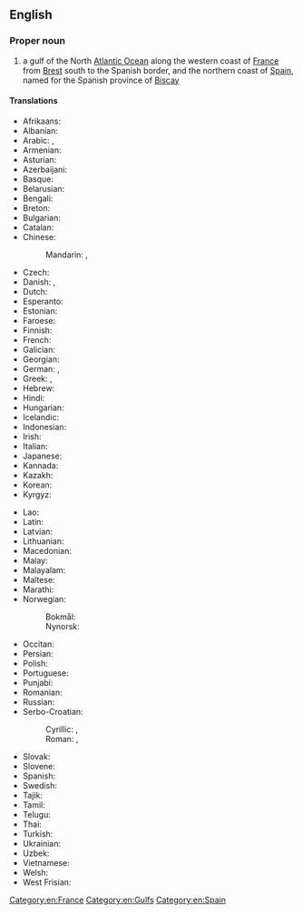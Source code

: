 ==English==
{{wikipedia}}

===Proper noun===
{{en-proper noun|head=[[bay|Bay]] [[of]] [[Biscay]]}}

# a gulf of the North [[Atlantic Ocean]] along the western coast of [[France]] from [[Brest]] south to the Spanish border, and the northern coast of [[Spain]], named for the Spanish province of [[Biscay]]

====Translations====
{{trans-top|gulf}}
* Afrikaans: {{t|af|Golf van Biscaje}}
* Albanian: {{t|sq|gjiri e Biskaj}}
* Arabic: {{t|ar|خَلِيج غَاشْكُونِيَا|m}}, {{t|ar|خَلِيج بِسْكَاي|m}}
* Armenian: {{t+|hy|Բիսկայան ծոց|sc=Armn}}
* Asturian: {{t|ast|Mar Cantábricu|f}}
* Azerbaijani: {{t+|az|Biskay körfəzi}}
* Basque: {{t|eu|Bizkaiko golkoa}}
* Belarusian: {{t|be|Біскайскі заліў|m}}
* Bengali: {{t|bn|বিস্কায়া উপসাগর}}
* Breton: {{t|br|Pleg-mor Gwaskogn|m}}
* Bulgarian: {{t|bg|Бискайски залив|m}}
* Catalan: {{t|ca|golf de Biscaia|m}}
* Chinese:
*: Mandarin: {{t+|cmn|比斯開灣}}, {{t+|cmn|比斯开湾|tr=Bǐsīkāiwān}}
* Czech: {{t+|cs|Biskajský záliv|m}}
* Danish: {{t|da|Biscayen}}, {{t|da|Biscayabugten|c}}
* Dutch: {{t|nl|Golf van Biscaje|m}}
* Esperanto: {{t|eo|Biskaja Golfo}}
* Estonian: {{t|et|Biskaia laht}}
* Faroese: {{t|fo|Biskayaflógvin}}
* Finnish: {{t|fi|Biskajanlahti}}
* French: {{t+|fr|golfe de Gascogne|m}}
* Galician: {{t|gl|Golfo de Biscaia|m}}
* Georgian: {{t|ka|ბისკაიის ყურე}}
* German: {{t|de|Golf von Biskaya|m}}, {{t|de|Biskaya|f}}
* Greek: {{t|el|Βισκαϊκός κόλπος|m}}, {{t|el|Γασκωνικός κόλπος|m}}
* Hebrew: {{t|he|מפרץ ביסקאיה|m|tr=mifráts viskayah}}
* Hindi: {{t|hi|बिस्के की खाड़ी}}
* Hungarian: {{t|hu|Vizcayai-öböl}}
* Icelandic: {{t|is|Biskajaflói|m}}
* Indonesian: {{t|id|Teluk Biscay}}
* Irish: {{t|ga|Bá na Bioscáine|f}}
* Italian: {{t|it|golfo di Biscaglia|m}}
* Japanese: {{t|ja|ビスケー湾|tr=Bisukē-wan}}
* Kannada: {{t|kn|ಬಿಸ್ಕೇಕೊಲ್ಲಿ}}
* Kazakh: {{t|kk|Бискай шығанағы}}
* Korean: {{t|ko|비스케이 만}}
* Kyrgyz: {{t|ky|Бискай булуңу}}
{{trans-mid}}
* Lao: {{t|lo|ອ່າວບິສເຄ}}
* Latin: {{t|la|Mare Cantabricum|n}}
* Latvian: {{t|lv|Biskajas līcis|m}}
* Lithuanian: {{t|lt|Biskajos įlanka|f}}
* Macedonian: {{t|mk|Бискајски Залив|m}}
* Malay: {{t|ms|Teluk Biscay}}
* Malayalam: {{t|ml|ബേ ഓഫ് ബിസ്കേ}}
* Maltese: {{t|mt|Golf ta' Biskaja|m}}
* Marathi: {{t|mr|बिस्केचे आखात}}
* Norwegian:
*: Bokmål: {{t|nb|Biscayabukten|m}}
*: Nynorsk: {{t|nn|Biscayabukta|m}}
* Occitan: {{t|oc|golf de Gasconha|m}}
* Persian: {{t|fa|خلیج بیسکی|tr=xalij biskây}}
* Polish: {{t+|pl|Zatoka Biskajska|f}}
* Portuguese: {{t|pt|Golfo da Biscaia|m}}
* Punjabi: {{t|pa|ਬਿਸਕੇ ਦੀ ਖਾੜੀ}}
* Romanian: {{t|ro|Golful Biscaya|m}}
* Russian: {{t+|ru|Биска́йский зали́в|m}}
* Serbo-Croatian: 
*: Cyrillic: {{t|sh|Бискајски залив|m}}, {{t|sh|Бискајски заљев|m}} {{qualifier|Croatia}}
*: Roman: {{t|sh|Biskajski zaliv|m}}, {{t|sh|Biskajski zaljev|m}} {{qualifier|Croatia}}
* Slovak: {{t|sk|Biskajský záliv|m}}
* Slovene: {{t+|sl|Biskajski zaliv|m}}
* Spanish: {{t|es|golfo de Vizcaya|m}}
* Swedish: {{t|sv|Biscayabukten|c}}
* Tajik: {{t|tg|Халиҷи Бискай}}
* Tamil: {{t|ta|பிஸ்கே விரிகுடா}}
* Telugu: {{t|te|బే ఆఫ్ బిస్కే}}
* Thai: {{t|th|อ่าวบิสเคย์|tr=àao bìs-kəə}}
* Turkish: {{t|tr|Biskay Körfezi}}
* Ukrainian: {{t|uk|Біска́йська зато́ка|f}}
* Uzbek: {{t|uz|Biskay qoʻltigʻi}}
* Vietnamese: {{t|vi|Vịnh Biscay}}
* Welsh: {{t|cy|Bae Bizkaia}}
* West Frisian: {{t|fy|Golf fan Biskaje}}
{{trans-bottom}}

[[Category:en:France]]
[[Category:en:Gulfs]]
[[Category:en:Spain]]